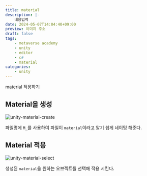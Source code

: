 ```yaml
---
title: material
description: |-
    내용입력
date: 2024-05-07T14:04:40+09:00
preview: 이미지 주소
draft: false
tags:
    - metaverse academy
    - unity
    - editor
    - c#
    - material
categories:
    - unity
---
```


material 적용하기

## Material을 생성

![unity-material-create](./assets/unity-material-create.gif)

파일명에 ```M_```를 사용하여 파일이 ```material```이라고 알기 쉽게 네이밍 해준다.

## Material 적용

![unity-material-select](./assets/unity-material-select.gif)

생성된 ```material```을 원하는 오브젝트를 선택해 적용 시킨다.
